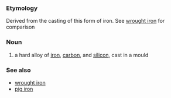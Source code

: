 ===Etymology===
Derived from the casting of this form of iron. See [[wrought iron]] for comparison

===Noun===
#a hard alloy of [[iron]], [[carbon]], and [[silicon]], cast in a mould

===See also===
*[[wrought iron]]
*[[pig iron]]